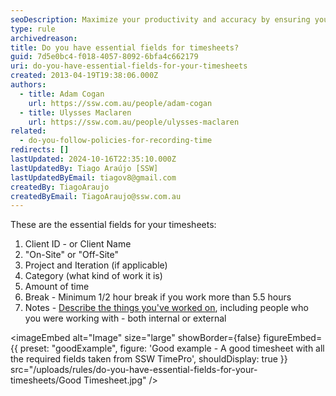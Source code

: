 ```yaml
---
seoDescription: Maximize your productivity and accuracy by ensuring you have essential fields on your timesheets, including client ID or name, work location, project and iteration, category, time spent, breaks, and notes.
type: rule
archivedreason:
title: Do you have essential fields for timesheets?
guid: 7d5e0bc4-f018-4057-8092-6bfa4c662179
uri: do-you-have-essential-fields-for-your-timesheets
created: 2013-04-19T19:38:06.000Z
authors:
  - title: Adam Cogan
    url: https://ssw.com.au/people/adam-cogan
  - title: Ulysses Maclaren
    url: https://ssw.com.au/people/ulysses-maclaren
related:
  - do-you-follow-policies-for-recording-time
redirects: []
lastUpdated: 2024-10-16T22:35:10.000Z
lastUpdatedBy: Tiago Araújo [SSW]
lastUpdatedByEmail: tiagov8@gmail.com
createdBy: TiagoAraujo
createdByEmail: TiagoAraujo@ssw.com.au
---
```


These are the essential fields for your timesheets:
1. Client ID - or Client Name
2. "On-Site" or "Off-Site"
3. Project and Iteration (if applicable)
4. Category (what kind of work it is)
5. Amount of time
6. Break - Minimum 1/2 hour break if you work more than 5.5 hours
7. Notes - [Describe the things you've worked on](/how-to-describe-the-work-you-have-done), including people who you were working with - both internal or external

<imageEmbed
  alt="Image"
  size="large"
  showBorder={false}
  figureEmbed={{
    preset: "goodExample",
    figure: 'Good example - A good timesheet with all the required fields taken from SSW TimePro',
    shouldDisplay: true
  }}
  src="/uploads/rules/do-you-have-essential-fields-for-your-timesheets/Good Timesheet.jpg"
/>
